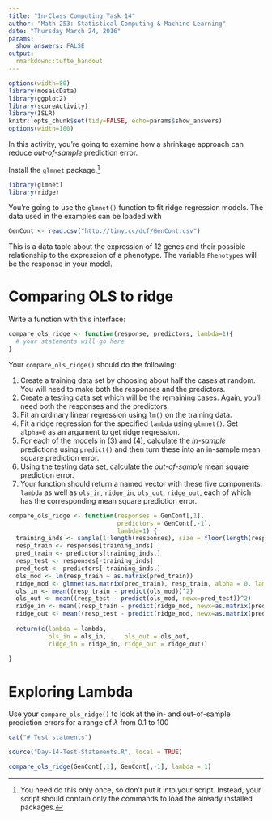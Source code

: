 ```yaml
---
title: "In-Class Computing Task 14"
author: "Math 253: Statistical Computing & Machine Learning"
date: "Thursday March 24, 2016"
params:
  show_answers: FALSE
output: 
  rmarkdown::tufte_handout
---
```


```r
options(width=80)
library(mosaicData)
library(ggplot2)
library(scoreActivity)
library(ISLR)
knitr::opts_chunk$set(tidy=FALSE, echo=params$show_answers)
options(width=100)
```

In this activity, you're going to examine how a shrinkage approach can reduce *out-of-sample* prediction error.

Install the `glmnet` package.^[You need do this only once, so don't put it into your script.  Instead, your script should contain only the commands to load the already installed packages.]

```r
library(glmnet)
library(ridge)
```

You're going to use the `glmnet()` function to fit ridge regression models.
The data used in the examples can be loaded with 
```r
GenCont <- read.csv("http://tiny.cc/dcf/GenCont.csv")
```

This is a data table about the expression of 12 genes and their possible relationship to the expression of a phenotype. The variable `Phenotypes` will be the response in your model.

\enlargethispage{1in}


# Comparing OLS to ridge

Write a function with this interface:
```r
compare_ols_ridge <- function(response, predictors, lambda=1){
  # your statements will go here
}
```

Your `compare_ols_ridge()` should do the following:

1. Create a training data set by choosing about half the cases at random. You will need to make both the responses and the predictors.
2. Create a testing data set which will be the remaining cases. Again, you'll need both the responses and the predictors.
3. Fit an ordinary linear regression using `lm()` on the training data.
4. Fit a ridge regression for the specified `lambda` using `glmnet()`. Set `alpha=0` as an argument to get ridge regression. 
5. For each of the models in (3) and (4), calculate the *in-sample* predictions using `predict()` and then turn these into an in-sample mean square prediction error.
6. Using the testing data set, calculate the *out-of-sample* mean square prediction error.
7. Your function should return a named vector with these five components: `lambda` as well as `ols_in`, `ridge_in`, `ols_out`, `ridge_out`, each of which has the corresponding mean square prediction error.

```r
compare_ols_ridge <- function(responses = GenCont[,1], 
                              predictors = GenCont[,-1], 
                              lambda=1) {
  training_inds <- sample(1:length(responses), size = floor(length(responses)/2))
  resp_train <- responses[training_inds]
  pred_train <- predictors[training_inds,]
  resp_test <- responses[-training_inds]
  pred_test <- predictors[-training_inds,]
  ols_mod <- lm(resp_train ~ as.matrix(pred_train))
  ridge_mod <- glmnet(as.matrix(pred_train), resp_train, alpha = 0, lambda = lambda)
  ols_in <- mean((resp_train - predict(ols_mod))^2)
  ols_out <- mean((resp_test - predict(ols_mod, newx=pred_test))^2)
  ridge_in <- mean((resp_train - predict(ridge_mod, newx=as.matrix(pred_train)))^2)
  ridge_out <- mean((resp_test - predict(ridge_mod, newx=as.matrix(pred_test)))^2)
  
  return(c(lambda = lambda, 
           ols_in = ols_in,     ols_out = ols_out, 
           ridge_in = ridge_in, ridge_out = ridge_out))
  
}
```

# Exploring Lambda

Use your `compare_ols_ridge()` to look at the in- and out-of-sample prediction errors for a range of $\lambda$ from 0.1 to 100




```r
cat("# Test statments")
```

```r
source("Day-14-Test-Statements.R", local = TRUE)
```

```r
compare_ols_ridge(GenCont[,1], GenCont[,-1], lambda = 1)
```
